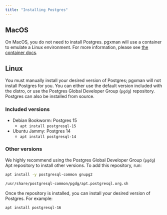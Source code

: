 ```yaml
---
title: "Installing Postgres"
---
```


## MacOS

On MacOS, you do not need to install Postgres. pgxman will use a container to emulate a Linux environment. For
more information, please see [the container docs](container).

## Linux

You must manually install your desired version of Postgres; pgxman will not install Postgres for you.
You can either use the default version included with the distro, or use the Postgres Global Developer
Group (`pgdg`) repository. Postgres can also be installed from source.

### Included versions

- Debian Bookworm: Postgres 15
  - `apt install postgresql-15`
- Ubuntu Jammy: Postgres 14
  - `apt install postgresql-14`


### Other versions

We highly recommend using the Postgres Global Developer Group (`pgdg`)
Apt repository to install other versions. To add this repository, run:

```sh
apt install -y postgresql-common gnupg2

/usr/share/postgresql-common/pgdg/apt.postgresql.org.sh
```

Once the repository is installed, you can install your desired version of Postgres. For example:

```sh
apt install postgresql-16
```
